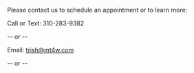 Please contact us to schedule an appointment or to learn more:

Call or Text: 310-283-9382

-- or --

Email: [trish@mt4w.com](mailto:trish@mt4w.com)

-- or --